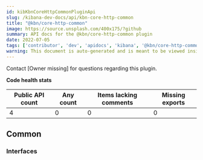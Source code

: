 ```yaml
---
id: kibKbnCoreHttpCommonPluginApi
slug: /kibana-dev-docs/api/kbn-core-http-common
title: "@kbn/core-http-common"
image: https://source.unsplash.com/400x175/?github
summary: API docs for the @kbn/core-http-common plugin
date: 2022-07-05
tags: ['contributor', 'dev', 'apidocs', 'kibana', '@kbn/core-http-common']
warning: This document is auto-generated and is meant to be viewed inside our experimental, new docs system. Reach out in #docs-engineering for more info.
---
```




Contact [Owner missing] for questions regarding this plugin.

**Code health stats**

| Public API count  | Any count | Items lacking comments | Missing exports |
|-------------------|-----------|------------------------|-----------------|
| 4 | 0 | 0 | 0 |

## Common

### Interfaces
<DocDefinitionList data={kbnCoreHttpCommonObj.common.interfaces}/>

